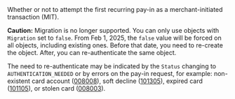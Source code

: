 <ResponseField name="Migration" type="boolean" deprecated>    
Whether or not to attempt the first recurring pay-in as a merchant-initiated transaction (MIT).

**Caution:** Migration is no longer supported. You can only use objects with `Migration` set to `false`. From Feb 1, 2025, the `false` value will be forced on all objects, including existing ones. Before that date, you need to re-create the object. After, you can re-authenticate the same object.

The need to re-authenticate may be indicated by the `Status` changing to `AUTHENTICATION_NEEDED` or by errors on the pay-in request, for example: non-existent card account (<a href="/errors/codes/008008">008008</a>), soft decline (<a href="/errors/codes/101305">101305</a>), expired card (<a href="/errors/codes/101105">101105</a>), or stolen card (<a href="/errors/codes/008003">008003</a>).
</ResponseField>
